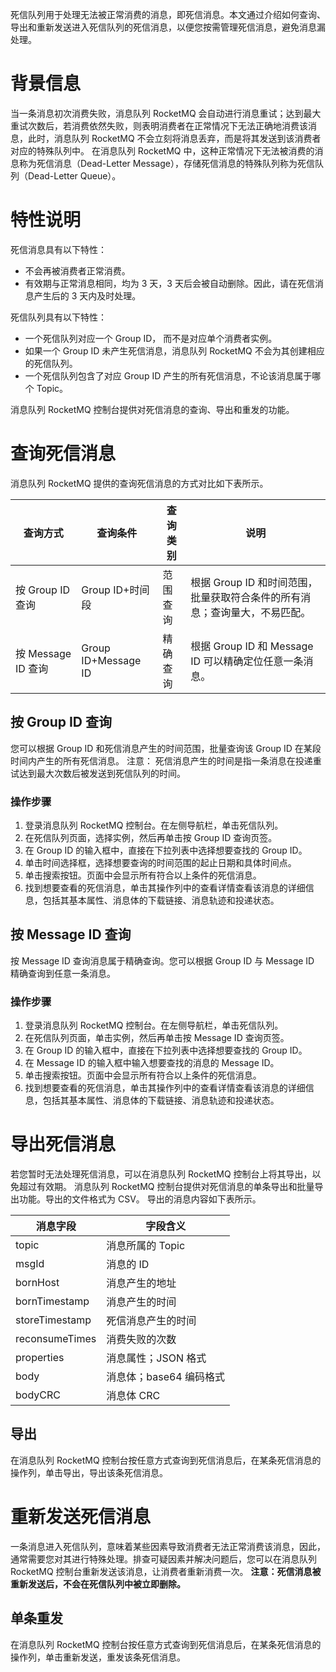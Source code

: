 死信队列用于处理无法被正常消费的消息，即死信消息。本文通过介绍如何查询、导出和重新发送进入死信队列的死信消息，以便您按需管理死信消息，避免消息漏处理。

# 背景信息

当一条消息初次消费失败，消息队列 RocketMQ 会自动进行消息重试；达到最大重试次数后，若消费依然失败，则表明消费者在正常情况下无法正确地消费该消息，此时，消息队列 RocketMQ 不会立刻将消息丢弃，而是将其发送到该消费者对应的特殊队列中。
在消息队列 RocketMQ 中，这种正常情况下无法被消费的消息称为死信消息（Dead-Letter Message），存储死信消息的特殊队列称为死信队列（Dead-Letter Queue）。

# 特性说明

死信消息具有以下特性：
- 不会再被消费者正常消费。
- 有效期与正常消息相同，均为 3 天，3 天后会被自动删除。因此，请在死信消息产生后的 3 天内及时处理。

死信队列具有以下特性：
- 一个死信队列对应一个 Group ID， 而不是对应单个消费者实例。
- 如果一个 Group ID 未产生死信消息，消息队列 RocketMQ 不会为其创建相应的死信队列。
- 一个死信队列包含了对应 Group ID 产生的所有死信消息，不论该消息属于哪个 Topic。

消息队列 RocketMQ 控制台提供对死信消息的查询、导出和重发的功能。
# 查询死信消息

消息队列 RocketMQ 提供的查询死信消息的方式对比如下表所示。

|查询方式	|查询条件	|查询类别	|说明|
|--------|--------|--------|----|
|按 Group ID 查询	|Group ID+时间段	|范围查询	|根据 Group ID 和时间范围，批量获取符合条件的所有消息；查询量大，不易匹配。|
|按 Message ID 查询	|Group ID+Message ID	|精确查询	|根据 Group ID 和 Message ID 可以精确定位任意一条消息。|

## 按 Group ID 查询

您可以根据 Group ID 和死信消息产生的时间范围，批量查询该 Group ID 在某段时间内产生的所有死信消息。
注意： 死信消息产生的时间是指一条消息在投递重试达到最大次数后被发送到死信队列的时间。

### 操作步骤

1. 登录消息队列 RocketMQ 控制台。在左侧导航栏，单击死信队列。
2. 在死信队列页面，选择实例，然后再单击按 Group ID 查询页签。
3. 在 Group ID 的输入框中，直接在下拉列表中选择想要查找的 Group ID。
4. 单击时间选择框，选择想要查询的时间范围的起止日期和具体时间点。
5. 单击搜索按钮。页面中会显示所有符合以上条件的死信消息。
6. 找到想要查看的死信消息，单击其操作列中的查看详情查看该消息的详细信息，包括其基本属性、消息体的下载链接、消息轨迹和投递状态。

## 按 Message ID 查询

按 Message ID 查询消息属于精确查询。您可以根据 Group ID 与 Message ID 精确查询到任意一条消息。

### 操作步骤

1. 登录消息队列 RocketMQ 控制台。在左侧导航栏，单击死信队列。
2. 在死信队列页面，单击实例，然后再单击按 Message ID 查询页签。
3. 在 Group ID 的输入框中，直接在下拉列表中选择想要查找的 Group ID。
4. 在 Message ID 的输入框中输入想要查找的消息的 Message ID。
5. 单击搜索按钮。页面中会显示所有符合以上条件的死信消息。
6. 找到想要查看的死信消息，单击其操作列中的查看详情查看该消息的详细信息，包括其基本属性、消息体的下载链接、消息轨迹和投递状态。

# 导出死信消息

若您暂时无法处理死信消息，可以在消息队列 RocketMQ 控制台上将其导出，以免超过有效期。
消息队列 RocketMQ 控制台提供对死信消息的单条导出和批量导出功能。导出的文件格式为 CSV。
导出的消息内容如下表所示。

|消息字段	|字段含义|
|--------|-------|
|topic	|消息所属的 Topic|
|msgId	|消息的 ID|
|bornHost	|消息产生的地址|
|bornTimestamp	|消息产生的时间|
|storeTimestamp	|死信消息产生的时间|
|reconsumeTimes	|消费失败的次数|
|properties	|消息属性；JSON 格式|
|body	|消息体；base64 编码格式|
|bodyCRC	|消息体 CRC|

## 导出

在消息队列 RocketMQ 控制台按任意方式查询到死信消息后，在某条死信消息的操作列，单击导出，导出该条死信消息。

# 重新发送死信消息

一条消息进入死信队列，意味着某些因素导致消费者无法正常消费该消息，因此，通常需要您对其进行特殊处理。排查可疑因素并解决问题后，您可以在消息队列 RocketMQ 控制台重新发送该消息，让消费者重新消费一次。
**注意：死信消息被重新发送后，不会在死信队列中被立即删除。**
## 单条重发

在消息队列 RocketMQ 控制台按任意方式查询到死信消息后，在某条死信消息的操作列，单击重新发送，重发该条死信消息。
